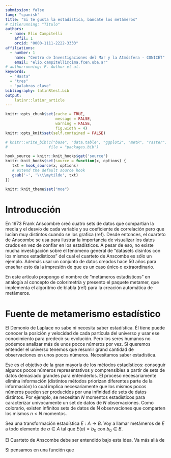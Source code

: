 ```yaml
---
submission: false
lang: "spanish"
title: "Si te gusta la estadística, bancate los metámeros"
# titlerunning: "Título"
authors:
  - name: Elio Campitelli
    affil: 1
    orcid: "0000-1111-2222-3333"
affiliations:
  - number: 1
    name: "Centro de Investigaciones del Mar y la Atmósfera - CONICET"
    email: "elio.campitelli@cima.fcen.uba.ar"
# authorrunning: P. Author et al.
keywords: 
  - "Hasta"
  - "tres"
  - "palabras clave"
bibliography: latinRtest.bib
output: 
    latinr::latinr_article
---
```


```r
knitr::opts_chunk$set(cache = TRUE,
                      message = FALSE,
                      warning = FALSE,
                      fig.width = 4)
knitr::opts_knit$set(self.contained = FALSE)

# knitr::write_bib(c("base", "data.table", "ggplot2", "metR", "raster"), 
#                  file = "packages.bib")

hook_source = knitr::knit_hooks$get('source')
knitr::knit_hooks$set(source = function(x, options) {
   txt = hook_source(x, options)
   # extend the default source hook
   gsub('~', '\\\\mytilde', txt)
})

knitr::knit_theme$set("moe")
```


# Introducción

En 1973 Frank Anscombre creó cuatro sets de datos que compartían la media y el desvío de cada variable y su coeficiente de correlación pero que lucían muy distintos cuando se los grafica (ref). Desde entonces, el cuarteto de Anscombe se usa para ilustrar la importancia de visualizar los datos crudos en vez de confiar en los estadísticos. A pesar de eso, no existe mucha investigación sobre el fenómeno general de "datasets disintos con los mismos estadísticos" del cual el cuarteto de Anscombe es sólo un ejemplo. Además usar un conjunto de datos creados hace 50 años para enseñar esto da la impresión de que es un caso único o extraordinario. 

En este artículo propongo el nombre de "metámeros estadísticos" en analogía al concepto de colorimetría y presento el paquete metamer, que implementa el algoritmo de blabla (ref) para la creación automática de metámeros. 

# Fuente de metamerismo estadístico

El Demonio de Laplace no sabe ni necesita saber estadística. Él tiene puede conocer la posición y velocidad de cada partícula del universo y usar ese conocimiento para predecir su evolución. Pero los seres humanos no podemos analizar más de unos pocos números por vez. Si queremos entender el universo tenemos que resumir grand cantidad de observaciones en unos pocos números. Necesitamos saber estadística.

Ese es el objetivo de la gran mayoría de los métodos estadísticos: conseguir algunos pocos números representativos y comprensibles a partir de sets de datos demasiado grandes para entenderlos. El proceso necesariamente elimina información (distintos métodos priorizan diferentes parte de la información) lo cual implica necesariamente que los mismos pocos números pueden ser producidos por una infinidad de sets de datos distintos. Por ejemplo, se necesitan $N$ momentos estadisticos para caracterizar unívocamente un set de datos de $N$ observaciones\footnote{Técnicamente unívocamente a menos a menos de una permutación.}. Como colorario, existen infinitos sets de datos de N observaciones que comparten los mismos $n < N$ momentos. 

Sea una transformación estadística $E : A \rightarrow B$. Voy a llamar metámeros de $E$ a todo elemento de $a \in A$ tal que $E(a) = b_0$ con $b_0 \in B$.


El Cuarteto de Anscombe debe ser entendido bajo esta idea. Va más allá de 




Si pensamos en una función que 

